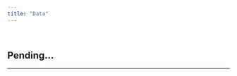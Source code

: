 ```yaml
---
title: "Data"
---
```

<br>

## Pending...

------------------------------------------------------------------------

